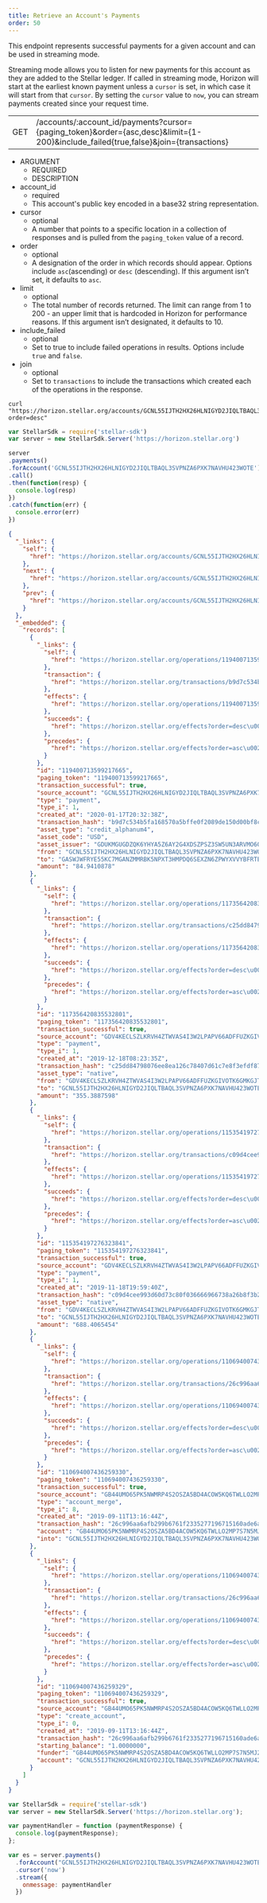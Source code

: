 ```yaml
---
title: Retrieve an Account's Payments
order: 50
---
```



This endpoint represents successful payments for a given account and can be used in streaming mode.

Streaming mode allows you to listen for new payments for this account as they are added to the Stellar ledger. If called in streaming mode, Horizon will start at the earliest known payment unless a `cursor` is set, in which case it will start from that `cursor`. By setting the `cursor` value to `now`, you can stream payments created since your request time.

<Endpoint>

|  |  |
| --- | --- |
| GET | /accounts/:account_id/payments?cursor={paging_token}&order={asc,desc}&limit={1-200}&include_failed{true,false}&join={transactions} |

</Endpoint>

<AttributeTable>

- ARGUMENT
  - REQUIRED
  - DESCRIPTION
- account_id
  - required
  - This account's public key encoded in a base32 string representation.
- cursor
  - optional
  - A number that points to a specific location in a collection of responses and is pulled from the `paging_token` value of a record.
- order
  - optional
  - A designation of the order in which records should appear. Options include `asc`(ascending) or `desc` (descending). If this argument isn’t set, it defaults to `asc`.
- limit
  - optional
  - The total number of records returned. The limit can range from 1 to 200 - an upper limit that is hardcoded in Horizon for performance reasons. If this argument isn’t designated, it defaults to 10.
- include_failed
  - optional
  - Set to true to include failed operations in results. Options include `true` and `false`.
- join
  - optional
  - Set to `transactions` to include the transactions which created each of the operations in the response.

</AttributeTable>

<CodeExample title="Example Request">

```curl
curl "https://horizon.stellar.org/accounts/GCNL55IJTH2HX26HLNIGYD2JIQLTBAQL3SVPNZA6PXK7NAVHU423WOTE/payments?order=desc"
```

```JavaScript
var StellarSdk = require('stellar-sdk')
var server = new StellarSdk.Server('https://horizon.stellar.org')

server
.payments()
.forAccount('GCNL55IJTH2HX26HLNIGYD2JIQLTBAQL3SVPNZA6PXK7NAVHU423WOTE')
.call()
.then(function(resp) {
  console.log(resp)
})
.catch(function(err) {
  console.error(err)
})
```

</CodeExample>

<ExampleResponse title="Example Response">

```json
{
  "_links": {
    "self": {
      "href": "https://horizon.stellar.org/accounts/GCNL55IJTH2HX26HLNIGYD2JIQLTBAQL3SVPNZA6PXK7NAVHU423WOTE/payments?cursor=\u0026limit=10\u0026order=desc"
    },
    "next": {
      "href": "https://horizon.stellar.org/accounts/GCNL55IJTH2HX26HLNIGYD2JIQLTBAQL3SVPNZA6PXK7NAVHU423WOTE/payments?cursor=110694007436259329\u0026limit=10\u0026order=desc"
    },
    "prev": {
      "href": "https://horizon.stellar.org/accounts/GCNL55IJTH2HX26HLNIGYD2JIQLTBAQL3SVPNZA6PXK7NAVHU423WOTE/payments?cursor=119400713599217665\u0026limit=10\u0026order=asc"
    }
  },
  "_embedded": {
    "records": [
      {
        "_links": {
          "self": {
            "href": "https://horizon.stellar.org/operations/119400713599217665"
          },
          "transaction": {
            "href": "https://horizon.stellar.org/transactions/b9d7c534b5fa168570a5bffe0f2089de150d00bf8cbd19ec93e897c565958f3f"
          },
          "effects": {
            "href": "https://horizon.stellar.org/operations/119400713599217665/effects"
          },
          "succeeds": {
            "href": "https://horizon.stellar.org/effects?order=desc\u0026cursor=119400713599217665"
          },
          "precedes": {
            "href": "https://horizon.stellar.org/effects?order=asc\u0026cursor=119400713599217665"
          }
        },
        "id": "119400713599217665",
        "paging_token": "119400713599217665",
        "transaction_successful": true,
        "source_account": "GCNL55IJTH2HX26HLNIGYD2JIQLTBAQL3SVPNZA6PXK7NAVHU423WOTE",
        "type": "payment",
        "type_i": 1,
        "created_at": "2020-01-17T20:32:38Z",
        "transaction_hash": "b9d7c534b5fa168570a5bffe0f2089de150d00bf8cbd19ec93e897c565958f3f",
        "asset_type": "credit_alphanum4",
        "asset_code": "USD",
        "asset_issuer": "GDUKMGUGDZQK6YHYA5Z6AY2G4XDSZPSZ3SW5UN3ARVMO6QSRDWP5YLEX",
        "from": "GCNL55IJTH2HX26HLNIGYD2JIQLTBAQL3SVPNZA6PXK7NAVHU423WOTE",
        "to": "GASWJWFRYE55KC7MGANZMMRBK5NPXT3HMPDQ6SEXZN6ZPWYXVVYBFRTE",
        "amount": "84.9410878"
      },
      {
        "_links": {
          "self": {
            "href": "https://horizon.stellar.org/operations/117356420835532801"
          },
          "transaction": {
            "href": "https://horizon.stellar.org/transactions/c25dd84798076ee8ea126c78407d61c7e8f3efdf8739274f56b07a7029500b00"
          },
          "effects": {
            "href": "https://horizon.stellar.org/operations/117356420835532801/effects"
          },
          "succeeds": {
            "href": "https://horizon.stellar.org/effects?order=desc\u0026cursor=117356420835532801"
          },
          "precedes": {
            "href": "https://horizon.stellar.org/effects?order=asc\u0026cursor=117356420835532801"
          }
        },
        "id": "117356420835532801",
        "paging_token": "117356420835532801",
        "transaction_successful": true,
        "source_account": "GDV4KECLSZLKRVH4ZTWVAS4I3W2LPAPV66ADFFUZKGIVOTK6GMKGJT53",
        "type": "payment",
        "type_i": 1,
        "created_at": "2019-12-18T08:23:35Z",
        "transaction_hash": "c25dd84798076ee8ea126c78407d61c7e8f3efdf8739274f56b07a7029500b00",
        "asset_type": "native",
        "from": "GDV4KECLSZLKRVH4ZTWVAS4I3W2LPAPV66ADFFUZKGIVOTK6GMKGJT53",
        "to": "GCNL55IJTH2HX26HLNIGYD2JIQLTBAQL3SVPNZA6PXK7NAVHU423WOTE",
        "amount": "355.3887598"
      },
      {
        "_links": {
          "self": {
            "href": "https://horizon.stellar.org/operations/115354197276323841"
          },
          "transaction": {
            "href": "https://horizon.stellar.org/transactions/c09d4cee993d60d73c80f036666966738a26b8f3b25d7275b93fd995505b5e5b"
          },
          "effects": {
            "href": "https://horizon.stellar.org/operations/115354197276323841/effects"
          },
          "succeeds": {
            "href": "https://horizon.stellar.org/effects?order=desc\u0026cursor=115354197276323841"
          },
          "precedes": {
            "href": "https://horizon.stellar.org/effects?order=asc\u0026cursor=115354197276323841"
          }
        },
        "id": "115354197276323841",
        "paging_token": "115354197276323841",
        "transaction_successful": true,
        "source_account": "GDV4KECLSZLKRVH4ZTWVAS4I3W2LPAPV66ADFFUZKGIVOTK6GMKGJT53",
        "type": "payment",
        "type_i": 1,
        "created_at": "2019-11-18T19:59:40Z",
        "transaction_hash": "c09d4cee993d60d73c80f036666966738a26b8f3b25d7275b93fd995505b5e5b",
        "asset_type": "native",
        "from": "GDV4KECLSZLKRVH4ZTWVAS4I3W2LPAPV66ADFFUZKGIVOTK6GMKGJT53",
        "to": "GCNL55IJTH2HX26HLNIGYD2JIQLTBAQL3SVPNZA6PXK7NAVHU423WOTE",
        "amount": "688.4065454"
      },
      {
        "_links": {
          "self": {
            "href": "https://horizon.stellar.org/operations/110694007436259330"
          },
          "transaction": {
            "href": "https://horizon.stellar.org/transactions/26c996aa6afb299b6761f2335277196715160ade6aa001a755116448b145d3a7"
          },
          "effects": {
            "href": "https://horizon.stellar.org/operations/110694007436259330/effects"
          },
          "succeeds": {
            "href": "https://horizon.stellar.org/effects?order=desc\u0026cursor=110694007436259330"
          },
          "precedes": {
            "href": "https://horizon.stellar.org/effects?order=asc\u0026cursor=110694007436259330"
          }
        },
        "id": "110694007436259330",
        "paging_token": "110694007436259330",
        "transaction_successful": true,
        "source_account": "GB44UMO65PK5NWMRP4S2OSZA5BD4ACOW5KQ6TWLLO2MP7S7N5MJ2MJVI",
        "type": "account_merge",
        "type_i": 8,
        "created_at": "2019-09-11T13:16:44Z",
        "transaction_hash": "26c996aa6afb299b6761f2335277196715160ade6aa001a755116448b145d3a7",
        "account": "GB44UMO65PK5NWMRP4S2OSZA5BD4ACOW5KQ6TWLLO2MP7S7N5MJ2MJVI",
        "into": "GCNL55IJTH2HX26HLNIGYD2JIQLTBAQL3SVPNZA6PXK7NAVHU423WOTE"
      },
      {
        "_links": {
          "self": {
            "href": "https://horizon.stellar.org/operations/110694007436259329"
          },
          "transaction": {
            "href": "https://horizon.stellar.org/transactions/26c996aa6afb299b6761f2335277196715160ade6aa001a755116448b145d3a7"
          },
          "effects": {
            "href": "https://horizon.stellar.org/operations/110694007436259329/effects"
          },
          "succeeds": {
            "href": "https://horizon.stellar.org/effects?order=desc\u0026cursor=110694007436259329"
          },
          "precedes": {
            "href": "https://horizon.stellar.org/effects?order=asc\u0026cursor=110694007436259329"
          }
        },
        "id": "110694007436259329",
        "paging_token": "110694007436259329",
        "transaction_successful": true,
        "source_account": "GB44UMO65PK5NWMRP4S2OSZA5BD4ACOW5KQ6TWLLO2MP7S7N5MJ2MJVI",
        "type": "create_account",
        "type_i": 0,
        "created_at": "2019-09-11T13:16:44Z",
        "transaction_hash": "26c996aa6afb299b6761f2335277196715160ade6aa001a755116448b145d3a7",
        "starting_balance": "1.0000000",
        "funder": "GB44UMO65PK5NWMRP4S2OSZA5BD4ACOW5KQ6TWLLO2MP7S7N5MJ2MJVI",
        "account": "GCNL55IJTH2HX26HLNIGYD2JIQLTBAQL3SVPNZA6PXK7NAVHU423WOTE"
      }
    ]
  }
}
```

</ExampleResponse>

<CodeExample title="JavaScript Streaming Example">

```JavaScript
var StellarSdk = require('stellar-sdk')
var server = new StellarSdk.Server('https://horizon.stellar.org');

var paymentHandler = function (paymentResponse) {
  console.log(paymentResponse);
};

var es = server.payments()
  .forAccount("GCNL55IJTH2HX26HLNIGYD2JIQLTBAQL3SVPNZA6PXK7NAVHU423WOTE")
  .cursor('now')
  .stream({
    onmessage: paymentHandler
  })
```

</CodeExample>
